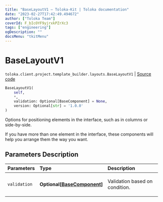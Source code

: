 ```yaml
---
title: "BaseLayoutV1 — Toloka-Kit | Toloka documentation"
date: "2023-02-27T17:42:49.494672"
author: ["Toloka Team"]
coverId: F_bIcOYF9yjrxkPZrXc3
tags: ["engineering"]
ogDescription: ""
docsMenu: "tkitMenu"
---
```


# BaseLayoutV1
`toloka.client.project.template_builder.layouts.BaseLayoutV1` | [Source code](https://github.com/Toloka/toloka-kit/blob/v1.1.4/src/client/project/template_builder/layouts.py#L27)

```python
BaseLayoutV1(
    self,
    *,
    validation: Optional[BaseComponent] = None,
    version: Optional[str] = '1.0.0'
)
```

Options for positioning elements in the interface, such as in columns or side-by-side.

If you have more than one element in the interface, these components will help you arrange them the way you want.

## Parameters Description

| Parameters | Type | Description |
| :----------| :----| :-----------|
`validation`|**Optional\[[BaseComponent](/docs/toloka-kit/reference/toloka.client.project.template_builder.base.BaseComponent)\]**|<p>Validation based on condition.</p>